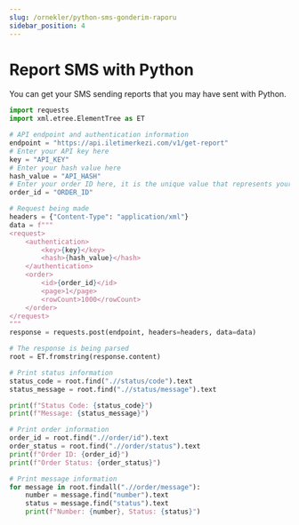 ```yaml
---
slug: /ornekler/python-sms-gonderim-raporu
sidebar_position: 4
---
```


# Report SMS with Python
You can get your SMS sending reports that you may have sent with Python.


```python
import requests
import xml.etree.ElementTree as ET

# API endpoint and authentication information
endpoint = "https://api.iletimerkezi.com/v1/get-report"
# Enter your API key here
key = "API_KEY"  
# Enter your hash value here
hash_value = "API_HASH"
# Enter your order ID here, it is the unique value that represents your order when you send a message through the API. 
order_id = "ORDER_ID"  

# Request being made
headers = {"Content-Type": "application/xml"}
data = f"""
<request>
    <authentication>
        <key>{key}</key>
        <hash>{hash_value}</hash>
    </authentication>
    <order>
        <id>{order_id}</id>
        <page>1</page>
        <rowCount>1000</rowCount>
    </order>
</request>
"""
response = requests.post(endpoint, headers=headers, data=data)

# The response is being parsed
root = ET.fromstring(response.content)

# Print status information
status_code = root.find(".//status/code").text
status_message = root.find(".//status/message").text

print(f"Status Code: {status_code}")
print(f"Message: {status_message}")

# Print order information
order_id = root.find(".//order/id").text
order_status = root.find(".//order/status").text
print(f"Order ID: {order_id}")
print(f"Order Status: {order_status}")

# Print message information
for message in root.findall(".//order/message"):
    number = message.find("number").text
    status = message.find("status").text
    print(f"Number: {number}, Status: {status}")
```